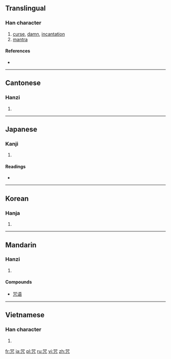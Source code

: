 {{also|呪}}
==Translingual==

===Han character===
{{Han char|rn=30|rad=口|as=05|sn=8|four=6621<sub>7</sub>|canj=口口竹弓 (RRHN)}}

# [[curse]], [[damn]], [[incantation]]
# [[mantra]]

====References====
* {{Han ref|kx=0185.211|dkj=03444|dj=0401.030|hdz=10277.180|uh=5492|ud=21650|bh=A947|bd=43335}}

----

==Cantonese==

===Hanzi===
{{yue-hanzi|jyut=|y=jau3}}

# {{defn|Cantonese|sort=口05}}

----

==Japanese==

===Kanji===
{{ja-kanji|grade=|rs=口05}}

# {{defn|Japanese|sort=口05}}

====Readings====
* {{ja-readings|on=[[しゅ]] (shu), [[しゅう]] (shū), [[じゅ]] (ju)|kun=[[のろう]] (norou), [[のろい]] (noroi)}}

----

==Korean==

===Hanja===
{{ko-hanja|hangeul=주|rv=ju|mr=chu}}

# {{defn|Korean|sort=口05}}

----

==Mandarin==

===Hanzi===
{{cmn-hanzi|pin=[[gā]] ([[ga1]]), [[zhòu]] ([[zhou4]])|wg=ka<sup>1</sup>, chou<sup>4</sup>}}

# {{defn|Mandarin|sort=口05}}

====Compounds====
*[[咒语]]

----

==Vietnamese==

===Han character===
{{vi-hantu|[[chú]]|rs=口05}}

# {{defn|Vietnamese|sort=口05}}

[[fr:咒]]
[[ja:咒]]
[[pl:咒]]
[[ru:咒]]
[[vi:咒]]
[[zh:咒]]
